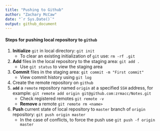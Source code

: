 ```yaml
---
title: "Pushing to Github"
author: "Zachary McCaw"
date: "`r Sys.Date()`"
output: github_document
---
```


#### Steps for pushing local repository to `github`

1. **Initialize** `git` in local directory: `git init`
    - To clear an existing initialization of `git` use: `rm -rf .git`
2. **Add** files in the local repository to the staging area: `git add .`
    - Use `git status` to view the staging area
3. **Commit** files in the staging area: `git commit -m "First commit"`
    - View commit history using `git log`
4. Create the remote repository on `github`
5. **`add`** a `remote` repository named `origin` at a specified `SSH` address, for example: `git remote add origin git@github.com:zrmacc/Notes.git`
    - Check registered remotes `git remote -v`
    - **Remove** a remote `git remote rm <name>`
6. **Push** current state of local repository to `master` branch of `origin` repository: `git push origin master`
    - In the case of conflicts, to force the push use `git push -f origin master`
